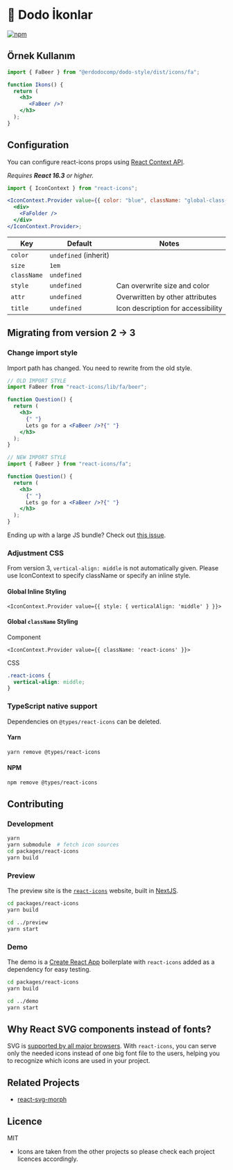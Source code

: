 
# 🦤 Dodo İkonlar

[npm-image]: https://img.shields.io/npm/v/@erdodocomp/dodo-style
[npm-url]: https://www.npmjs.com/package/@erdodocomp/dodo-style

[![npm][npm-image]][npm-url]



## Örnek Kullanım

```jsx
import { FaBeer } from "@erdodocomp/dodo-style/dist/icons/fa";

function Ikons() {
  return (
    <h3>
       <FaBeer />?
    </h3>
  );
}
```

## Configuration

You can configure react-icons props using [React Context API](https://reactjs.org/docs/context.html).

_Requires **React 16.3** or higher._

```jsx
import { IconContext } from "react-icons";

<IconContext.Provider value={{ color: "blue", className: "global-class-name" }}>
  <div>
    <FaFolder />
  </div>
</IconContext.Provider>;
```

| Key         | Default               | Notes                              |
| ----------- | --------------------- | ---------------------------------- |
| `color`     | `undefined` (inherit) |                                    |
| `size`      | `1em`                 |                                    |
| `className` | `undefined`           |                                    |
| `style`     | `undefined`           | Can overwrite size and color       |
| `attr`      | `undefined`           | Overwritten by other attributes    |
| `title`     | `undefined`           | Icon description for accessibility |

## Migrating from version 2 -> 3

### Change import style

Import path has changed. You need to rewrite from the old style.

```jsx
// OLD IMPORT STYLE
import FaBeer from "react-icons/lib/fa/beer";

function Question() {
  return (
    <h3>
      {" "}
      Lets go for a <FaBeer />?{" "}
    </h3>
  );
}
```

```jsx
// NEW IMPORT STYLE
import { FaBeer } from "react-icons/fa";

function Question() {
  return (
    <h3>
      {" "}
      Lets go for a <FaBeer />?{" "}
    </h3>
  );
}
```

Ending up with a large JS bundle? Check out [this issue](https://github.com/react-icons/react-icons/issues/154).

### Adjustment CSS

From version 3, `vertical-align: middle` is not automatically given. Please use IconContext to specify className or specify an inline style.

#### Global Inline Styling

```tsx
<IconContext.Provider value={{ style: { verticalAlign: 'middle' } }}>
```

#### Global `className` Styling

Component

```tsx
<IconContext.Provider value={{ className: 'react-icons' }}>
```

CSS

```css
.react-icons {
  vertical-align: middle;
}
```

### TypeScript native support

Dependencies on `@types/react-icons` can be deleted.

#### Yarn

```bash
yarn remove @types/react-icons
```

#### NPM

```bash
npm remove @types/react-icons
```

## Contributing

### Development

```bash
yarn
yarn submodule  # fetch icon sources
cd packages/react-icons
yarn build
```

### Preview

The preview site is the [`react-icons`](https://react-icons.github.io/react-icons) website, built in [NextJS](https://nextjs.org/).

```bash
cd packages/react-icons
yarn build

cd ../preview
yarn start
```

### Demo

The demo is a [Create React App](https://create-react-app.dev/) boilerplate with `react-icons` added as a dependency for easy testing.

```bash
cd packages/react-icons
yarn build

cd ../demo
yarn start
```

## Why React SVG components instead of fonts?

SVG is [supported by all major browsers](http://caniuse.com/#search=svg). With `react-icons`, you can serve only the needed icons instead of one big font file to the users, helping you to recognize which icons are used in your project.

## Related Projects

- [react-svg-morph](https://github.com/gorangajic/react-svg-morph/)

## Licence

MIT

- Icons are taken from the other projects so please check each project licences accordingly.

